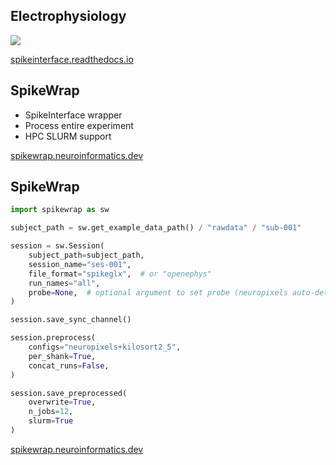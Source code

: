 ## Electrophysiology

![](img/electrophysiology/spikeinterface.png)

::: footer
[spikeinterface.readthedocs.io](https://spikeinterface.readthedocs.io/en/stable/)
:::

## SpikeWrap

- SpikeInterface wrapper
- Process entire experiment
- HPC SLURM support

::: footer
[spikewrap.neuroinformatics.dev](https://spikewrap.neuroinformatics.dev/)
:::

## SpikeWrap {.smaller}
```python
import spikewrap as sw

subject_path = sw.get_example_data_path() / "rawdata" / "sub-001"

session = sw.Session(
    subject_path=subject_path,
    session_name="ses-001",
    file_format="spikeglx",  # or "openephys"
    run_names="all",
    probe=None,  # optional argument to set probe (neuropixels auto-detected)
)

session.save_sync_channel()

session.preprocess(
    configs="neuropixels+kilosort2_5",
    per_shank=True,
    concat_runs=False,
)

session.save_preprocessed(
    overwrite=True,
    n_jobs=12,
    slurm=True
)
```

::: footer
[spikewrap.neuroinformatics.dev](https://spikewrap.neuroinformatics.dev/)
:::
